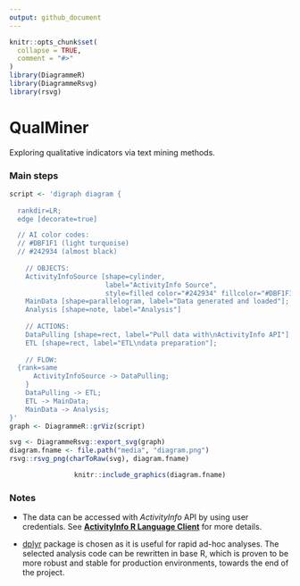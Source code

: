 ```yaml
---
output: github_document
---
```


<!-- README.md is generated from README.Rmd. Please edit that file -->

```r
knitr::opts_chunk$set(
  collapse = TRUE,
  comment = "#>"
)
library(DiagrammeR)
library(DiagrammeRsvg)
library(rsvg)
```

# QualMiner

Exploring qualitative indicators via text mining methods.

### Main steps

```r
script <- 'digraph diagram {
  
  rankdir=LR;
  edge [decorate=true]

  // AI color codes:
  // #DBF1F1 (light turquoise)
  // #242934 (almost black)
	
	// OBJECTS:
	ActivityInfoSource [shape=cylinder, 
	                    label="ActivityInfo Source", 
	                    style=filled color="#242934" fillcolor="#DBF1F1"];
	MainData [shape=parallelogram, label="Data generated and loaded"];
	Analysis [shape=note, label="Analysis"]
	
	// ACTIONS:
	DataPulling [shape=rect, label="Pull data with\nActivityInfo API"];
	ETL [shape=rect, label="ETL\ndata preparation"];
	
	// FLOW:
  {rank=same
	  ActivityInfoSource -> DataPulling;
	}
	DataPulling -> ETL;
	ETL -> MainData;
	MainData -> Analysis;
}'
graph <- DiagrammeR::grViz(script)
```
```r
svg <- DiagrammeRsvg::export_svg(graph)
diagram.fname <- file.path("media", "diagram.png")
rsvg::rsvg_png(charToRaw(svg), diagram.fname)
```
<center>
```r
knitr::include_graphics(diagram.fname)
```
</center>

### Notes

+ The data can be accessed with *ActivityInfo* API by using user credentials.
See
[**ActivityInfo R Language Client**](https://github.com/bedatadriven/activityinfo-R)
for more details.

+ [dplyr](https://cran.r-project.org/package=dplyr) package is chosen as it is
useful for rapid ad-hoc analyses. The selected analysis code can be rewritten in
base R, which is proven to be more robust and stable for production
environments, towards the end of the project.

